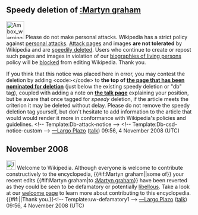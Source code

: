 <article id="20066981" title=User talk:Pete maddington>
	<talkpage id="20066981" title="User talk:Pete maddington">


==Speedy deletion of [[:Martyn graham]]==
[[Image:Ambox warning_pn.svg|48px|left]] Please do not make personal attacks. Wikipedia has a strict policy against [[Wikipedia:No personal attacks|personal attacks]]. [[Wikipedia:Attack_page|Attack pages]] and images '''are not tolerated''' by Wikipedia and are [[Wikipedia:Criteria for speedy deletion|speedily deleted]]. Users who continue to create or repost such pages and images in violation of our [[Wikipedia:Biographies of living persons|biographies of living persons]] policy will be [[Wikipedia:Blocking policy|blocked]] from editing Wikipedia. Thank you. 

If you think that this notice was placed here in error, you may contest the deletion by adding &lt;code&gt;{{tl|hangon}}&lt;/code&gt; to '''the top of [[:Martyn graham|the page that has been nominated for deletion]]''' (just below the existing speedy deletion or &quot;db&quot; tag), coupled with adding a note on '''[[ Talk:Martyn graham|the talk page]]''' explaining your position, but be aware that once tagged for ''speedy'' deletion, if the article meets the criterion it may be deleted without delay. Please do not remove the speedy deletion tag yourself, but don't hesitate to add information to the article that would would render it more in conformance with Wikipedia's policies and guidelines.  &lt;!-- Template:Db-attack-notice --&gt; &lt;!-- Template:Db-csd-notice-custom --&gt; [[User:Largoplazo|—Largo Plazo]] ([[User talk:Largoplazo|talk]]) 09:56, 4 November 2008 (UTC)

== November 2008 ==
[[Image:Information.svg|25px]] Welcome to Wikipedia. Although everyone is welcome to contribute constructively to the encyclopedia, {{#if:Martyn graham||some of}} your recent edits {{#if:Martyn graham|to [[:Martyn graham]]}} have been reverted as they could be seen to be defamatory or potentially [[Wikipedia:Libel|libellous]]. Take a look at our [[Wikipedia:Welcome|welcome page]] to learn more about contributing to this encyclopedia. {{#if:|{{{2}}}|Thank you.}}&lt;!-- Template:uw-defamatory1 --&gt; [[User:Largoplazo|—Largo Plazo]] ([[User talk:Largoplazo|talk]]) 09:56, 4 November 2008 (UTC)
	</talkpage>
</article>